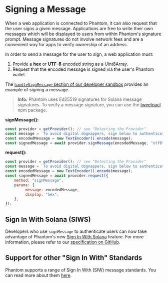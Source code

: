 # Signing a Message

When a web application is connected to Phantom, it can also request that the user signs a given message. Applications are free to write their own messages which will be displayed to users from within Phantom's signature prompt. Message signatures do not involve network fees and are a convenient way for apps to verify ownership of an address.

In order to send a message for the user to sign, a web application must:&#x20;

1. Provide a **hex** or **UTF-8** encoded string as a Uint8Array.
2. Request that the encoded message is signed via the user's Phantom wallet.

The [`handleSignMessage` section of our developer sandbox](https://github.com/phantom-labs/sandbox/blob/b57fdd0e65ce4f01290141a01e33d17fd2f539b9/src/App.tsx#L242) provides an example of signing a message.

> **Info:** Phantom uses Ed25519 signatures for Solana message signatures. To verify a message signature, you can use the [tweetnacl](https://www.npmjs.com/package/tweetnacl) npm package.

**signMessage():**

```javascript
const provider = getProvider(); // see "Detecting the Provider"
const message = `To avoid digital dognappers, sign below to authenticate with CryptoCorgis`;
const encodedMessage = new TextEncoder().encode(message);
const signedMessage = await provider.signMessage(encodedMessage, "utf8");
```

**request():**

```javascript
const provider = getProvider(); // see "Detecting the Provider"
const message = `To avoid digital dognappers, sign below to authenticate with CryptoCorgis`;
const encodedMessage = new TextEncoder().encode(message);
const signedMessage = await provider.request({
    method: "signMessage",
    params: {
         message: encodedMessage,
         display: "hex",
    },
});
```

## Sign In With Solana (SIWS)

Developers who use `signMessage` to authenticate users can now take advantage of Phantom's new [Sign In With Solana](https://github.com/phantom/sign-in-with-solana) feature. For more information, please refer to our [specification on GitHub](https://github.com/phantom/sign-in-with-solana).

## Support for other "Sign In With" Standards

Phantom supports a range of Sign In With (SIW) message standards. You can read more about them [here](../developer-powertools/signing-a-message.md).
